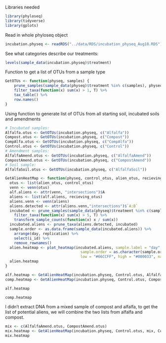  Libraries needed
```r
library(phyloseq)
library(tidyverse)
library(gplots)
```

 Read in whole phyloseq object
```r
incubation.physeq <- readRDS("../data/RDS/incubation_physeq_Aug18.RDS")
```

 See what categories describe our treatments:
```r
levels(sample_data(incubation.physeq)$treatment)
```

 Function to get a list of OTUs from a sample type
```r
GetOTUs <- function(physeq, samples) {
    prune_samples(sample_data(physeq)$treatment %in% c(samples), physeq) %>%
    filter_taxa(function(x) sum(x) > 1, T) %>%
    tax_table() %>%
    row.names()
}
```

 Using function to generate list of OTUs from all starting soil, incubated soils and amendments
```r
# Incubated samples:
Alfalfa.otus <- GetOTUs(incubation.physeq, c("Alfalfa"))
Compost.otus <- GetOTUs(incubation.physeq, c("Compost"))
CompAlfa.otus <- GetOTUs(incubation.physeq, c("CompAlfa"))
Control.otus <- GetOTUs(incubation.physeq, c("Control"))
# Amendment samples:
AlfalfaAmend.otus <- GetOTUs(incubation.physeq, c("AlfalfaAmend"))
CompostAmend.otus <- GetOTUs(incubation.physeq, c("CompostAmend"))
# Soil sample:
AlfalfaSoil.otus <- GetOTUs(incubation.physeq, c("AlfalfaSoil"))
```

```r
GetAlienHeatMap <- function(physeq, control_otus, alien_otus, recieving_otus,samples){
  otus <- list(alien_otus, control_otus)
  venn <- venn(otus)
  alf.aliens <- attr(venn, "intersections")$A
  aliens <- list(alf.aliens, recieving_otus)
  aliens.venn <- venn(aliens)
  aliens.detected <- attr(aliens.venn,"intersections")$`A:B`
  incubated <- prune_samples(sample_data(physeq)$treatment %in% c(samples), physeq) %>%
    filter_taxa(function(x) sum(x) > 5, T) %>%
    transform_sample_counts(function(x) x / sum(x)) 
  incubated.aliens <- prune_taxa(aliens.detected, incubated)
  sample.order <- as.data.frame(sample_data(incubated.aliens)) %>%
    arrange(day, replication) %>%
    select(i_id) %>%
    remove_rownames()   
  alien.heatmap <- plot_heatmap(incubated.aliens, sample.label = "day", taxa.order= "Phylum", taxa.label = "Genus",
                                  sample.order = as.character(sample.order$i_id), 
                                  low = "#66CCFF", high = "#000033", na.value = "white")
  alien.heatmap
}
```

```r
alf.heatmap <- GetAlienHeatMap(incubation.physeq, Control.otus, AlfalfaAmend.otus, Alfalfa.otus, c("Alfalfa"))
comp.heatmap <- GetAlienHeatMap(incubation.physeq, Control.otus, CompostAmend.otus, Compost.otus, c("Compost"))
```
```r
alf.heatmap
```
```r
comp.heatmap
```

I didn't extract DNA from a mixed sample of compost and alfalfa, to get the list of potential aliens, we will combine the two lists from alfalfa and compost.
```r
mix <- c(AlfalfaAmend.otus, CompostAmend.otus)
mix.heatmap <- GetAlienHeatMap(incubation.physeq, Control.otus, mix, CompAlfa.otus, c("CompAlfa"))
mix.heatmap
```

